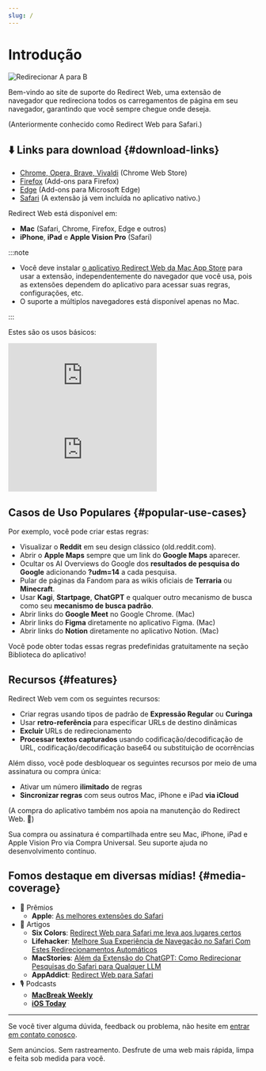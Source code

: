 ```yaml
---
slug: /
---
```



# Introdução

<div style={{display: "flex", flexDirection: "column", alignItems: "flex-start", marginBottom: "25px"}}>
  <img src="./img/redirect-a-to-b.png" style={{display: "block", minWidth: "360px", maxWidth: "500px", width: "100%", height: "auto", marginBottom: "25px"}} alt="Redirecionar A para B" />
  <ExtensionStoreLinks />
</div>

Bem-vindo ao site de suporte do Redirect Web, uma extensão de navegador que redireciona todos os carregamentos de página em seu navegador, garantindo que você sempre chegue onde deseja.

(Anteriormente conhecido como Redirect Web para Safari.)

## ⬇️ Links para download {#download-links}

- [Chrome, Opera, Brave, Vivaldi](https://chromewebstore.google.com/detail/ffglckbhfbfmdkefdmjbhpnffkcmlhdh) (Chrome Web Store)
- [Firefox](https://addons.mozilla.org/firefox/addon/redirect-web/) (Add-ons para Firefox)
- [Edge](https://microsoftedge.microsoft.com/addons/detail/hmfkakfdccgdpgemaicfgngnmflefpga) (Add-ons para Microsoft Edge)
- [Safari](https://apps.apple.com/app/id1571283503) (A extensão já vem incluída no aplicativo nativo.)

Redirect Web está disponível em:

- **Mac** (Safari, Chrome, Firefox, Edge e outros)
- **iPhone**, **iPad** e **Apple Vision Pro** (Safari)

:::note

- Você deve instalar [o aplicativo Redirect Web da Mac App Store](https://apps.apple.com/app/id1571283503) para usar a extensão, independentemente do navegador que você usa, pois as extensões dependem do aplicativo para acessar suas regras, configurações, etc.
- O suporte a múltiplos navegadores está disponível apenas no Mac.

:::

Estes são os usos básicos:

<iframe style={{width:"100%", aspectRatio:"9/16", height:"auto", maxHeight:"60vh", maxWidth:"35vh"}} src="https://www.youtube.com/embed/NaQ5X-v-qJU" title="Vídeo de Demonstração do iOS (YouTube)" frameborder="0" allow="accelerometer; autoplay; clipboard-write; encrypted-media; gyroscope; picture-in-picture; web-share" allowfullscreen></iframe>

<iframe style={{width:"100%", aspectRatio:"17/9", height:"auto", maxHeight:"100vh"}} src="https://www.youtube.com/embed/5eU89Gu73SQ" title="Vídeo de Demonstração do macOS (YouTube)" frameborder="0" allow="accelerometer; autoplay; clipboard-write; encrypted-media; gyroscope; picture-in-picture; web-share" allowfullscreen></iframe>

## Casos de Uso Populares {#popular-use-cases}

Por exemplo, você pode criar estas regras:

- Visualizar o **Reddit** em seu design clássico (old.reddit.com).
- Abrir o **Apple Maps** sempre que um link do **Google Maps** aparecer.
- Ocultar os AI Overviews do Google dos **resultados de pesquisa do Google** adicionando **?udm=14** a cada pesquisa.
- Pular de páginas da Fandom para as wikis oficiais de **Terraria** ou **Minecraft**.
- Usar **Kagi**, **Startpage**, **ChatGPT** e qualquer outro mecanismo de busca como seu **mecanismo de busca padrão**.
- Abrir links do **Google Meet** no Google Chrome. (Mac)
- Abrir links do **Figma** diretamente no aplicativo Figma. (Mac)
- Abrir links do **Notion** diretamente no aplicativo Notion. (Mac)

Você pode obter todas essas regras predefinidas gratuitamente na seção Biblioteca do aplicativo!

## Recursos {#features}

Redirect Web vem com os seguintes recursos:

- Criar regras usando tipos de padrão de **Expressão Regular** ou **Curinga**
- Usar **retro-referência** para especificar URLs de destino dinâmicas
- **Excluir** URLs de redirecionamento
- **Processar textos capturados** usando codificação/decodificação de URL, codificação/decodificação base64 ou substituição de ocorrências

Além disso, você pode desbloquear os seguintes recursos por meio de uma assinatura ou compra única:

- Ativar um número **ilimitado** de regras
- **Sincronizar regras** com seus outros Mac, iPhone e iPad **via iCloud**

(A compra do aplicativo também nos apoia na manutenção do Redirect Web. 🙏)

Sua compra ou assinatura é compartilhada entre seu Mac, iPhone, iPad e Apple Vision Pro via Compra Universal. Seu suporte ajuda no desenvolvimento contínuo.

## Fomos destaque em diversas mídias! {#media-coverage}

* 🏅 Prêmios
    * **Apple**: [As melhores extensões do Safari](https://apps.apple.com/us/story/id1377753262)
* 📰 Artigos
    * **Six Colors**: [Redirect Web para Safari me leva aos lugares certos](https://sixcolors.com/post/2022/11/redirect-web-for-safari-takes-me-to-the-right-places/)
    * **Lifehacker**: [Melhore Sua Experiência de Navegação no Safari Com Estes Redirecionamentos Automáticos](https://lifehacker.com/improve-your-safari-browsing-experience-with-these-auto-1849812013)
    * **MacStories**: [Além da Extensão do ChatGPT: Como Redirecionar Pesquisas do Safari para Qualquer LLM](https://www.macstories.net/tutorials/beyond-chatgpts-extension-how-to-redirect-safari-searches-to-any-llm/)
    * **AppAddict**: [Redirect Web para Safari](https://appaddict.app/post/redirect-web-for-safari)
* 🎙️ Podcasts
    * [**MacBreak Weekly**](https://youtu.be/I251K3L2s88?t=7427)
    * [**iOS Today**](https://youtu.be/cWkwH84b6M4?t=636)

---

Se você tiver alguma dúvida, feedback ou problema, não hesite em [entrar em contato conosco](contact-us).

Sem anúncios. Sem rastreamento. Desfrute de uma web mais rápida, limpa e feita sob medida para você.